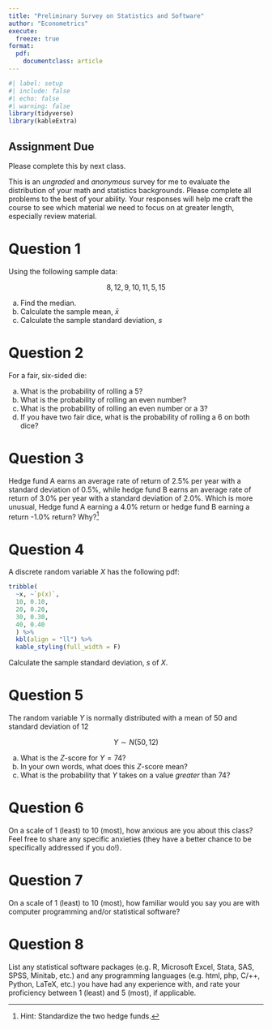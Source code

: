 ```yaml
---
title: "Preliminary Survey on Statistics and Software"
author: "Econometrics"
execute: 
  freeze: true
format:
  pdf:
    documentclass: article
---
```


```r
#| label: setup
#| include: false
#| echo: false
#| warning: false
library(tidyverse)
library(kableExtra)
```

::: {.callout-warning appearance="simple"}
# Assignment Due

Please complete this by next class.
:::

This is an *ungraded* and *anonymous* survey for me to evaluate the distribution of your math and statistics backgrounds. Please complete all problems to the best of your ability. Your responses will help me craft the course to see which material we need to focus on at greater length, especially review material.

# Question 1

Using the following sample data:

$$8, 12, 9, 10, 11, 5, 15$$

a.  Find the median.
b.  Calculate the sample mean, $\bar{x}$
c.  Calculate the sample standard deviation, $s$

\clearpage

# Question 2

For a fair, six-sided die:

a.  What is the probability of rolling a 5?
b.  What is the probability of rolling an even number?
c.  What is the probability of rolling an even number or a 3?
d.  If you have two fair dice, what is the probability of rolling a 6 on both dice?

\clearpage

# Question 3

Hedge fund A earns an average rate of return of 2.5% per year with a standard deviation of 0.5%, while hedge fund B earns an average rate of return of 3.0% per year with a standard deviation of 2.0%. Which is more unusual, Hedge fund A earning a 4.0% return or hedge fund B earning a return -1.0% return? Why?[^1]

[^1]: Hint: Standardize the two hedge funds.

\clearpage

# Question 4

A discrete random variable $X$ has the following pdf:

```r
tribble(
  ~x, ~`p(x)`,
  10, 0.10,
  20, 0.20,
  30, 0.30,
  40, 0.40
  ) %>%
  kbl(align = "ll") %>%
  kable_styling(full_width = F)
```

Calculate the sample standard deviation, $s$ of $X$.

\clearpage

# Question 5

The random variable $Y$ is normally distributed with a mean of 50 and standard deviation of 12

$$Y \sim N (50,12)$$

a.  What is the $Z$-score for $Y=74$?
b.  In your own words, what does this $Z$-score mean?
c.  What is the probability that $Y$ takes on a value *greater* than 74?

\clearpage

# Question 6

On a scale of 1 (least) to 10 (most), how anxious are you about this class? Feel free to share any specific anxieties (they have a better chance to be specifically addressed if you do!).

\vspace{3in}

# Question 7

On a scale of 1 (least) to 10 (most), how familiar would you say you are with computer programming and/or statistical software?

\clearpage

# Question 8

List any statistical software packages (e.g. R, Microsoft Excel, Stata, SAS, SPSS, Minitab, etc.) and any programming languages (e.g. html, php, C/++, Python, LaTeX, etc.) you have had any experience with, and rate your proficiency between 1 (least) and 5 (most), if applicable.

